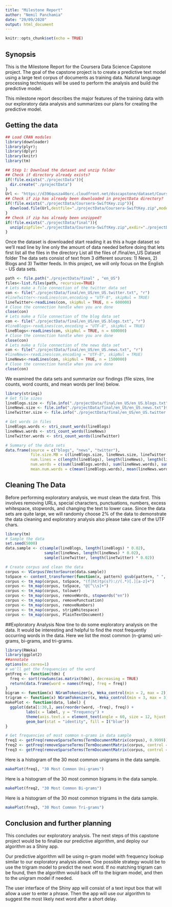 ---
title: "Milestone Report"
author: "Nemil Panchamia"
date: "29/09/2020"
output: html_document
---

```{r setup, include=FALSE}
knitr::opts_chunk$set(echo = TRUE)
```
## Synopsis

This is the Milestone Report for the Coursera Data Science Capstone project. The goal of the capstone project is to create a predictive text model using a large text corpus of documents as training data. Natural language processing techniques will be used to perform the analysis and build the predictive model.

This milestone report describes the major features of the training data with our exploratory data analysis and summarizes our plans for creating the predictive model.

## Getting the data

```{r message=FALSE, warning=FALSE}

## Load CRAN modules 
library(downloader)
library(plyr);
library(dplyr)
library(knitr)
library(tm)

## Step 1: Download the dataset and unzip folder
## Check if directory already exists?
if(!file.exists("./projectData")){
  dir.create("./projectData")
}
Url <- "https://d396qusza40orc.cloudfront.net/dsscapstone/dataset/Coursera-SwiftKey.zip"
## Check if zip has already been downloaded in projectData directory?
if(!file.exists("./projectData/Coursera-SwiftKey.zip")){
  download.file(Url,destfile="./projectData/Coursera-SwiftKey.zip",mode = "wb")
}
## Check if zip has already been unzipped?
if(!file.exists("./projectData/final")){
  unzip(zipfile="./projectData/Coursera-SwiftKey.zip",exdir="./projectData")
}
``` 
Once the dataset is downloaded start reading it as this a huge dataset so we'll read line by line only the amount of data needed before doing that lets first list all the files in the directory
List all the files of /final/en_US Dataset folder
The data sets consist of text from 3 different sources: 1) News, 2) Blogs and 3) Twitter feeds. In this project, we will only focus on the English - US data sets.

```{r message=FALSE, warning=FALSE}
path <- file.path("./projectData/final" , "en_US")
files<-list.files(path, recursive=TRUE)
# Lets make a file connection of the twitter data set
con <- file("./projectData/final/en_US/en_US.twitter.txt", "r") 
#lineTwitter<-readLines(con,encoding = "UTF-8", skipNul = TRUE)
lineTwitter<-readLines(con, skipNul = TRUE, n = 600000)
# Close the connection handle when you are done
close(con)
# Lets make a file connection of the blog data set
con <- file("./projectData/final/en_US/en_US.blogs.txt", "r") 
#lineBlogs<-readLines(con,encoding = "UTF-8", skipNul = TRUE)
lineBlogs<-readLines(con, skipNul = TRUE, n = 600000)
# Close the connection handle when you are done
close(con)
# Lets make a file connection of the news data set
con <- file("./projectData/final/en_US/en_US.news.txt", "r") 
#lineNews<-readLines(con,encoding = "UTF-8", skipNul = TRUE)
lineNews<-readLines(con, skipNul = TRUE, n = 1500000)
# Close the connection handle when you are done
close(con)
```
We examined the data sets and summarize our findings (file sizes, line counts, word counts, and mean words per line) below.
```{r message=FALSE, warning=FALSE}
library(stringi)
# Get file sizes
lineBlogs.size <- file.info("./projectData/final/en_US/en_US.blogs.txt")$size / 1024 ^ 2
lineNews.size <- file.info("./projectData/final/en_US/en_US.news.txt")$size / 1024 ^ 2
lineTwitter.size <- file.info("./projectData/final/en_US/en_US.twitter.txt")$size / 1024 ^ 2

# Get words in files
lineBlogs.words <- stri_count_words(lineBlogs)
lineNews.words <- stri_count_words(lineNews)
lineTwitter.words <- stri_count_words(lineTwitter)

# Summary of the data sets
data.frame(source = c("blogs", "news", "twitter"),
           file.size.MB = c(lineBlogs.size, lineNews.size, lineTwitter.size),
           num.lines = c(length(lineBlogs), length(lineNews), length(lineTwitter)),
           num.words = c(sum(lineBlogs.words), sum(lineNews.words), sum(lineTwitter.words)),
           mean.num.words = c(mean(lineBlogs.words), mean(lineNews.words), mean(lineTwitter.words)))

```
## Cleaning The Data
Before performing exploratory analysis, we must clean the data first. This involves removing URLs, special characters, punctuations, numbers, excess whitespace, stopwords, and changing the text to lower case. Since the data sets are quite large, we will randomly choose 2% of the data to demonstrate the data cleaning and exploratory analysis also please take care of the UTF chars.
```{r message=FALSE, warning=FALSE}
library(tm)
# Sample the data
set.seed(5000)
data.sample <- c(sample(lineBlogs, length(lineBlogs) * 0.02),
                 sample(lineNews, length(lineNews) * 0.02),
                 sample(lineTwitter, length(lineTwitter) * 0.02))

# Create corpus and clean the data
corpus <- VCorpus(VectorSource(data.sample))
toSpace <- content_transformer(function(x, pattern) gsub(pattern, " ", x))
corpus <- tm_map(corpus, toSpace, "(f|ht)tp(s?)://(.*)[.][a-z]+")
corpus <- tm_map(corpus, toSpace, "@[^\\s]+")
corpus <- tm_map(corpus, tolower)
corpus <- tm_map(corpus, removeWords, stopwords("en"))
corpus <- tm_map(corpus, removePunctuation)
corpus <- tm_map(corpus, removeNumbers)
corpus <- tm_map(corpus, stripWhitespace)
corpus <- tm_map(corpus, PlainTextDocument)
```

##Exploratory Analysis
Now tine to do some exploratory analysis on the data. It would be interesting and helpful to find the most frequently occurring words in the data. Here we list the most common (n-grams) uni-grams, bi-grams, and tri-grams.
```{r message=FALSE, warning=FALSE}
library(RWeka)
library(ggplot2)
##annotate
options(mc.cores=1)
# we'll get the frequencies of the word
getFreq <- function(tdm) {
  freq <- sort(rowSums(as.matrix(tdm)), decreasing = TRUE)
  return(data.frame(word = names(freq), freq = freq))
}
bigram <- function(x) NGramTokenizer(x, Weka_control(min = 2, max = 2))
trigram <- function(x) NGramTokenizer(x, Weka_control(min = 3, max = 3))
makePlot <- function(data, label) {
  ggplot(data[1:30,], aes(reorder(word, -freq), freq)) +
         labs(x = label, y = "Frequency") +
         theme(axis.text.x = element_text(angle = 60, size = 12, hjust = 1)) +
         geom_bar(stat = "identity", fill = I("blue"))
}

# Get frequencies of most common n-grams in data sample
freq1 <- getFreq(removeSparseTerms(TermDocumentMatrix(corpus), 0.9999))
freq2 <- getFreq(removeSparseTerms(TermDocumentMatrix(corpus, control = list(tokenize = bigram)), 0.9999))
freq3 <- getFreq(removeSparseTerms(TermDocumentMatrix(corpus, control = list(tokenize = trigram)), 0.9999))
```

Here is a histogram of the 30 most common unigrams in the data sample.

```{r message=FALSE, warning=FALSE}
makePlot(freq1, "30 Most Common Uni-grams")
```

Here is a histogram of the 30 most common bigrams in the data sample.

```{r message=FALSE, warning=FALSE}
makePlot(freq2, "30 Most Common Bi-grams")
```

Here is a histogram of the 30 most common trigrams in the data sample.
```{r message=FALSE, warning=FALSE}

makePlot(freq3, "30 Most Common Tri-grams")
```

## Conclusion and further planning
This concludes our exploratory analysis. The next steps of this capstone project would be to finalize our predictive algorithm, and deploy our algorithm as a Shiny app.

Our predictive algorithm will be using n-gram model with frequency lookup similar to our exploratory analysis above. One possible strategy would be to use the trigram model to predict the next word. If no matching trigram can be found, then the algorithm would back off to the bigram model, and then to the unigram model if needed.

The user interface of the Shiny app will consist of a text input box that will allow a user to enter a phrase. Then the app will use our algorithm to suggest the most likely next word after a short delay. 